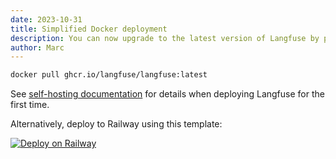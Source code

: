 ```yaml
---
date: 2023-10-31
title: Simplified Docker deployment
description: You can now upgrade to the latest version of Langfuse by pulling the latest container. Database migrations are applied automatically on startup. Optionally, one-click deploy via Railway.
author: Marc
---
```



<ChangelogHeader />

```bash
docker pull ghcr.io/langfuse/langfuse:latest
```

See [self-hosting documentation](/docs/deployment/self-hosting) for details when deploying Langfuse for the first time.

Alternatively, deploy to Railway using this template:

[![Deploy on Railway](https://railway.app/button.svg)](https://railway.app/template/gmbqa_)

